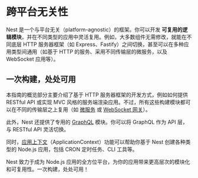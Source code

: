 # 跨平台无关性

Nest 是一个与平台无关（platform-agnostic）的框架。你可以开发 **可复用的逻辑模块**，并在不同类型的应用中灵活复用。例如，大多数组件无需修改，就能在不同底层 HTTP 服务器框架（如 Express、Fastify）之间切换，甚至可以在多种应用类型间通用（如基于 HTTP 的服务、采用不同传输层的微服务，以及 WebSocket 应用等）。

## 一次构建，处处可用

本指南的概览部分主要介绍了基于 HTTP 服务器框架的开发方式，例如如何提供 RESTful API 或实现 MVC 风格的服务端渲染应用。不过，所有这些构建模块都可以在不同的传输层之上复用（如 [微服务](/microservices/basics) 或 [WebSocket 网关](/websockets/gateways)）。

此外，Nest 还提供了专用的 [GraphQL](/graphql/quick-start) 模块。你可以将 GraphQL 作为 API 层，与 RESTful API 灵活切换。

同时，[应用上下文](/application-context)（ApplicationContext）功能可以帮助你基于 Nest 创建各种类型的 Node.js 应用，包括 CRON 定时任务、CLI 工具等。

Nest 致力于成为 Node.js 应用的全方位平台，为你的应用带来更高层次的模块化和可复用性。一次构建，处处可用！
